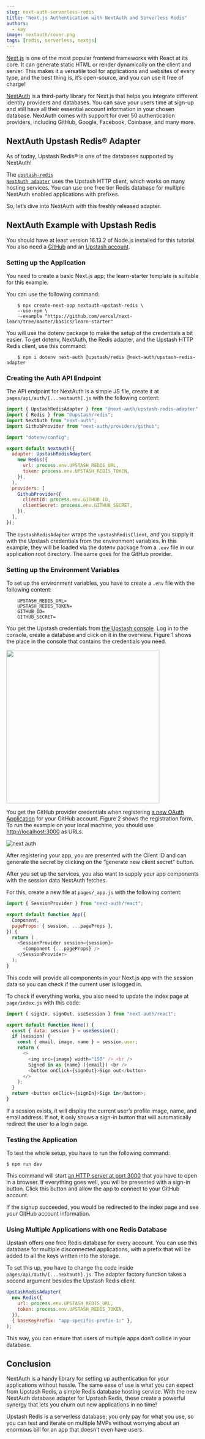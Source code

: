 ```yaml
---
slug: next-auth-serverless-redis
title: "Next.js Authentication with NextAuth and Serverless Redis"
authors:
  - kay
image: nextauth/cover.png
tags: [redis, serverless, nextjs]
---
```


[Next.js](https://nextjs.org/) is one of the most popular frontend frameworks with React at its core. It can generate static HTML or render dynamically on the client and server. This makes it a versatile tool for applications and websites of every type, and the best thing is, it’s open-source, and you can use it free of charge!

[NextAuth](https://next-auth.js.org/) is a third-party library for Next.js that helps you integrate different identity providers and databases. You can save your users time at sign-up and still have all their essential account information in your chosen database. NextAuth comes with support for over 50 authentication providers, including GitHub, Google, Facebook, Coinbase, and many more.

## NextAuth Upstash Redis® Adapter

As of today, Upstash Redis® is one of the databases supported by NextAuth!

The <code>[upstash-redis NextAuth adapter](https://next-auth.js.org/adapters/upstash-redis)</code> uses the Upstash HTTP client, which works on many hosting services. You can use one free tier Redis database for multiple NextAuth enabled applications with prefixes.

So, let’s dive into NextAuth with this freshly released adapter.

## NextAuth Example with Upstash Redis

You should have at least version 16.13.2 of Node.js installed for this tutorial. You also need a [GitHub](https://github.com/join) and an [Upstash account](https://console.upstash.com/login).

### Setting up the Application

You need to create a basic Next.js app; the learn-starter template is suitable for this example.

You can use the following command:

```
    $ npx create-next-app nextauth-upstash-redis \
    --use-npm \
    --example "https://github.com/vercel/next-learn/tree/master/basics/learn-starter"
```

You will use the dotenv package to make the setup of the credentials a bit easier. To get dotenv, NextAuth, the Redis adapter, and the Upstash HTTP Redis client, use this command:

```
    $ npm i dotenv next-auth @upstash/redis @next-auth/upstash-redis-adapter
```

### Creating the Auth API Endpoint

The API endpoint for NextAuth is a simple JS file, create it at `pages/api/auth/[...nextauth].js` with the following content:

```javascript
import { UpstashRedisAdapter } from "@next-auth/upstash-redis-adapter";
import { Redis } from "@upstash/redis";
import NextAuth from "next-auth";
import GithubProvider from "next-auth/providers/github";

import "dotenv/config";

export default NextAuth({
  adapter: UpstashRedisAdapter(
    new Redis({
      url: process.env.UPSTASH_REDIS_URL,
      token: process.env.UPSTASH_REDIS_TOKEN,
    }),
  ),
  providers: [
    GithubProvider({
      clientId: process.env.GITHUB_ID,
      clientSecret: process.env.GITHUB_SECRET,
    }),
  ],
});
```

The `UpstashRedisAdapter` wraps the `upstashRedisClient`, and you supply it with the Upstash credentials from the environment variables. In this example, they will be loaded via the dotenv package from a `.env` file in our application root directory. The same goes for the GitHub provider.

### Setting up the Environment Variables

To set up the environment variables, you have to create a `.env` file with the following content:

```
    UPSTASH_REDIS_URL=
    UPSTASH_REDIS_TOKEN=
    GITHUB_ID=
    GITHUB_SECRET=
```

You get the Upstash credentials from [the Upstash console](https://console.upstash.com/). Log in to the console, create a database and click on it in the overview. Figure 1 shows the place in the console that contains the credentials you need.

<img src="/img/blog/nextauth/n1.png" width="400"></img>

You get the GitHub provider credentials when registering [a new OAuth Application](https://github.com/settings/applications/new) for your GitHub account. Figure 2 shows the registration form. To run the example on your local machine, you should use [http://localhost:3000](http://localhost:3000) as URLs.

![next auth](/blog/nextauth/n2.png)

After registering your app, you are presented with the Client ID and can generate the secret by clicking on the “generate new client secret” button.

After you set up the services, you also want to supply your app components with the session data NextAuth fetches.

For this, create a new file at `pages/_app.js` with the following content:

```javascript
import { SessionProvider } from "next-auth/react";

export default function App({
  Component,
  pageProps: { session, ...pageProps },
}) {
  return (
    <SessionProvider session={session}>
      <Component {...pageProps} />
    </SessionProvider>
  );
}
```

This code will provide all components in your Next.js app with the session data so you can check if the current user is logged in.

To check if everything works, you also need to update the index page at `page/index.js` with this code:

```javascript
import { signIn, signOut, useSession } from "next-auth/react";

export default function Home() {
  const { data: session } = useSession();
  if (session) {
    const { email, image, name } = session.user;
    return (
      <>
        <img src={image} width="150" /> <br />
        Signed in as {name} ({email}) <br />
        <button onClick={signOut}>Sign out</button>
      </>
    );
  }
  return <button onClick={signIn}>Sign in</button>;
}
```

If a session exists, it will display the current user’s profile image, name, and email address. If not, it only shows a sign-in button that will automatically redirect the user to a login page.

### Testing the Application

To test the whole setup, you have to run the following command:

```
$ npm run dev
```

This command will start [an HTTP server at port 3000](http://localhost:3000) that you have to open in a browser. If everything goes well, you will be presented with a sign-in button. Click this button and allow the app to connect to your GitHub account.

If the signup succeeded, you would be redirected to the index page and see your GitHub account information.

### Using Multiple Applications with one Redis Database

Upstash offers one free Redis database for every account. You can use this database for multiple disconnected applications, with a prefix that will be added to all the keys written into the storage.

To set this up, you have to change the code inside `pages/api/auth/[...nextauth].js`. The adapter factory function takes a second argument besides the Upstash Redis client.

```javascript
UpstashRedisAdapter(
  new Redis({
    url: process.env.UPSTASH_REDIS_URL,
    token: process.env.UPSTASH_REDIS_TOKEN,
  }),
  { baseKeyPrefix: "app-specific-prefix-1:" },
);
```

This way, you can ensure that users of multiple apps don’t collide in your database.

## Conclusion

NextAuth is a handy library for setting up authentication for your applications without hassle. The same ease of use is what you can expect from Upstash Redis, a simple Redis database hosting service. With the new NextAuth database adapter for Upstash Redis, these create a powerful synergy that lets you churn out new applications in no time!

Upstash Redis is a serverless database; you only pay for what you use, so you can test and iterate on multiple MVPs without worrying about an enormous bill for an app that doesn’t even have users.
